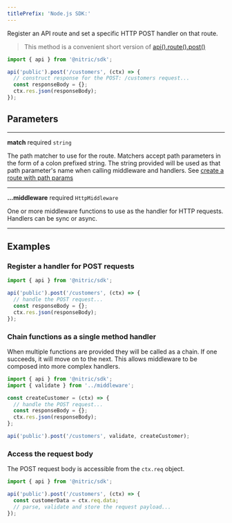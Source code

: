 ```yaml
---
titlePrefix: 'Node.js SDK:'
---
```


Register an API route and set a specific HTTP POST handler on that route.

> This method is a convenient short version of [api().route().post()](./api-route-post)

```javascript
import { api } from '@nitric/sdk';

api('public').post('/customers', (ctx) => {
  // construct response for the POST: /customers request...
  const responseBody = {};
  ctx.res.json(responseBody);
});
```

## Parameters

---

**match** required `string`

The path matcher to use for the route. Matchers accept path parameters in the form of a colon prefixed string. The string provided will be used as that path parameter's name when calling middleware and handlers. See [create a route with path params](#create-a-route-with-path-params)

---

**...middleware** required `HttpMiddleware`

One or more middleware functions to use as the handler for HTTP requests. Handlers can be sync or async.

---

## Examples

### Register a handler for POST requests

```javascript
import { api } from '@nitric/sdk';

api('public').post('/customers', (ctx) => {
  // handle the POST request...
  const responseBody = {};
  ctx.res.json(responseBody);
});
```

### Chain functions as a single method handler

When multiple functions are provided they will be called as a chain. If one succeeds, it will move on to the next. This allows middleware to be composed into more complex handlers.

```javascript
import { api } from '@nitric/sdk';
import { validate } from '../middleware';

const createCustomer = (ctx) => {
  // handle the POST request...
  const responseBody = {};
  ctx.res.json(responseBody);
};

api('public').post('/customers', validate, createCustomer);
```

### Access the request body

The POST request body is accessible from the `ctx.req` object.

```javascript
import { api } from '@nitric/sdk';

api('public').post('/customers', (ctx) => {
  const customerData = ctx.req.data;
  // parse, validate and store the request payload...
});
```
